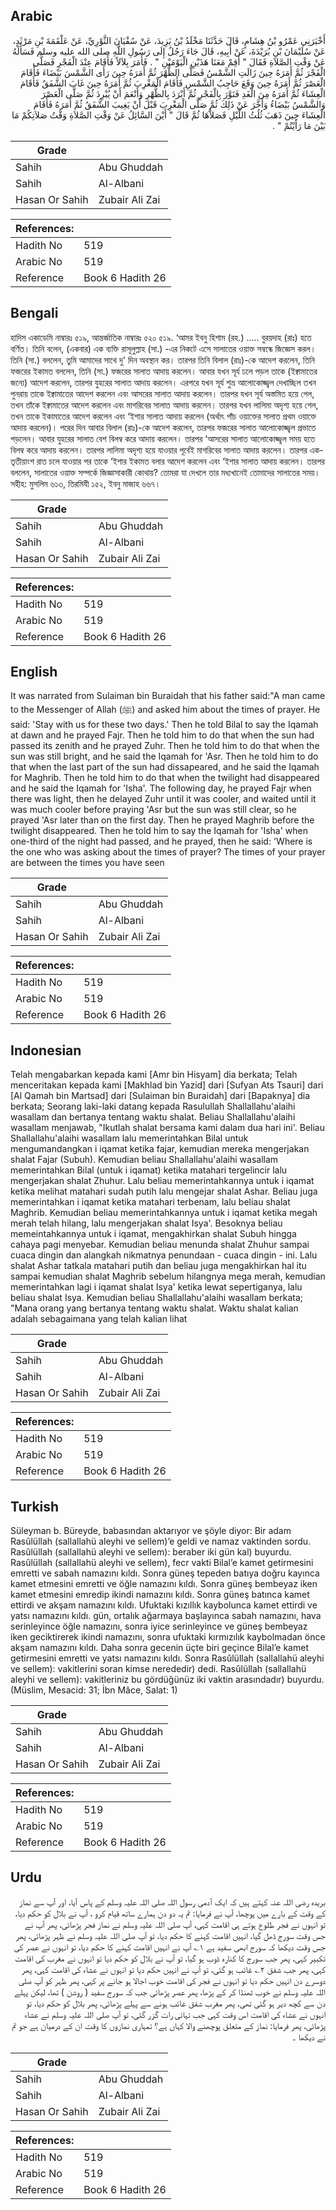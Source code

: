 ## Arabic


<div dir="rtl" lang="ar" style={{fontSize:'larger',backgroundColor:'#f8f9fa',padding:20}}>
أَخْبَرَنِي عَمْرُو بْنُ هِشَامٍ، قَالَ حَدَّثَنَا مَخْلَدُ بْنُ يَزِيدَ، عَنْ سُفْيَانَ الثَّوْرِيِّ، عَنْ عَلْقَمَةَ بْنِ مَرْثَدٍ، عَنْ سُلَيْمَانَ بْنِ بُرَيْدَةَ، عَنْ أَبِيهِ، قَالَ جَاءَ رَجُلٌ إِلَى رَسُولِ اللَّهِ صلى الله عليه وسلم فَسَأَلَهُ عَنْ وَقْتِ الصَّلاَةِ فَقَالَ ‏"‏ أَقِمْ مَعَنَا هَذَيْنِ الْيَوْمَيْنِ ‏"‏ ‏.‏ فَأَمَرَ بِلاَلاً فَأَقَامَ عِنْدَ الْفَجْرِ فَصَلَّى الْفَجْرَ ثُمَّ أَمَرَهُ حِينَ زَالَتِ الشَّمْسُ فَصَلَّى الظُّهْرَ ثُمَّ أَمَرَهُ حِينَ رَأَى الشَّمْسَ بَيْضَاءَ فَأَقَامَ الْعَصْرَ ثُمَّ أَمَرَهُ حِينَ وَقَعَ حَاجِبُ الشَّمْسِ فَأَقَامَ الْمَغْرِبَ ثُمَّ أَمَرَهُ حِينَ غَابَ الشَّفَقُ فَأَقَامَ الْعِشَاءَ ثُمَّ أَمَرَهُ مِنَ الْغَدِ فَنَوَّرَ بِالْفَجْرِ ثُمَّ أَبْرَدَ بِالظُّهْرِ وَأَنْعَمَ أَنْ يُبْرِدَ ثُمَّ صَلَّى الْعَصْرَ وَالشَّمْسُ بَيْضَاءُ وَأَخَّرَ عَنْ ذَلِكَ ثُمَّ صَلَّى الْمَغْرِبَ قَبْلَ أَنْ يَغِيبَ الشَّفَقُ ثُمَّ أَمَرَهُ فَأَقَامَ الْعِشَاءَ حِينَ ذَهَبَ ثُلُثُ اللَّيْلِ فَصَلاَّهَا ثُمَّ قَالَ ‏"‏ أَيْنَ السَّائِلُ عَنْ وَقْتِ الصَّلاَةِ وَقْتُ صَلاَتِكُمْ مَا بَيْنَ مَا رَأَيْتُمْ ‏"‏ ‏.‏
</div>
<div style={{backgroundColor:'#f8f9fa',padding:20, marginBottom: 10}}><table> <thead> <tr> <th>Grade</th> <th></th> </tr> </thead> <tbody> <tr><td>Sahih</td><td>Abu Ghuddah</td></tr><tr><td>Sahih</td><td>Al-Albani</td></tr><tr><td>Hasan Or Sahih</td><td>Zubair Ali Zai</td></tr></tbody></table><table> <thead> <tr> <th>References:</th> <th></th> </tr> </thead> <tbody><tr><td>Hadith No</td><td>519</td></tr><tr><td>Arabic No</td><td>519</td></tr><tr><td>Reference</td><td>Book 6 Hadith 26</td></tr></tbody></table></div>

## Bengali


<div dir="ltr" lang="bn" style={{fontSize:'larger',backgroundColor:'#f8f9fa',padding:20}}>
হাদিস একাডেমি নাম্বারঃ ৫১৯, আন্তর্জাতিক নাম্বারঃ ৫২০ ৫১৯. ‘আমর ইবনু হিশাম (রহ.) ..... বুরয়দাহ (রাঃ) হতে বর্ণিত। তিনি বলেন, (একবার) এক ব্যক্তি রাসূলুল্লাহ (সা.) -এর নিকটে এসে সালাতের ওয়াক্ত সম্বন্ধে জিজ্ঞেস করল। তিনি (সা.) বললেন, তুমি আমাদের সাথে দু' দিন অবস্থান কর। তারপর তিনি বিলাল (রাঃ)-কে আদেশ করলেন, তিনি ফজরের ইকামত বললেন, তিনি (সা.) ফজরের সালাত আদায় করলেন। আবার যখন সূর্য ঢলে পড়ল তাকে (ইক্বামাতের জন্যে) আদেশ করলেন, তারপর যুহরের সালাত আদায় করলেন। এরপরে যখন সূর্য শুভ্র আলোকোজ্জ্বল দেখাচ্ছিল তখন পুনরায় তাকে ইক্বামাতের আদেশ করলেন এবং আসরের সালাত আদায় করলেন। তারপর যখন সূর্য অস্তমিত হয়ে গেল, তখন তাঁকে ইক্বামাতের আদেশ করলেন এবং মাগরিবের সালাত আদায় করলেন। তারপর যখন লালিমা অদৃশ্য হয়ে গেল, তখন তাকে ইকামাতের আদেশ করলেন এবং ‘ইশার সালাত আদায় করলেন (অর্থাৎ পাঁচ ওয়াক্তের সালাত প্রথম ওয়াক্তে আদায় করলেন)। পরের দিন আবার বিলাল (রাঃ)-কে আদেশ করলেন, তারপর ফজরের সালাত আলোকোজ্জ্বল প্রভাতে পড়লেন। আবার যুহরের সালাত বেশ বিলম্ব করে আদায় করলেন। তারপর ‘আসরের সালাত আলোকোজ্জ্বল সময় হতে বিলম্ব করে আদায় করলেন। তারপর লালিমা অদৃশ্য হয়ে যাওয়ার পূর্বেই মাগরিবের সালাত আদায় করলেন। তারপর এক-তৃতীয়াংশ রাত চলে যাওয়ার পর তাকে ‘ইশার ইকামত বলার আদেশ করলেন এবং ‘ইশার সালাত আদায় করলেন। তারপর বললেন, সালাতের ওয়াক্ত সম্পর্কে জিজ্ঞাসাকারী কোথায়? তোমরা যা দেখলে তার মধ্যখানেই তোমাদের সালাতের সময়। সহীহ: মুসলিম ৬১৩, তিরমিযী ১৫২, ইবনু মাজাহ ৬৬৭।
</div>
<div style={{backgroundColor:'#f8f9fa',padding:20, marginBottom: 10}}><table> <thead> <tr> <th>Grade</th> <th></th> </tr> </thead> <tbody> <tr><td>Sahih</td><td>Abu Ghuddah</td></tr><tr><td>Sahih</td><td>Al-Albani</td></tr><tr><td>Hasan Or Sahih</td><td>Zubair Ali Zai</td></tr></tbody></table><table> <thead> <tr> <th>References:</th> <th></th> </tr> </thead> <tbody><tr><td>Hadith No</td><td>519</td></tr><tr><td>Arabic No</td><td>519</td></tr><tr><td>Reference</td><td>Book 6 Hadith 26</td></tr></tbody></table></div>

## English


<div dir="ltr" lang="en" style={{fontSize:'larger',backgroundColor:'#f8f9fa',padding:20}}>
It was narrated from Sulaiman bin Buraidah that his father said:"A man came to the Messenger of Allah (ﷺ) and asked him about the times of prayer. He said: 'Stay with us for these two days.' Then he told Bilal to say the Iqamah at dawn and he prayed Fajr. Then he told him to do that when the sun had passed its zenith and he prayed Zuhr. Then he told him to do that when the sun was still bright, and he said the Iqamah for 'Asr. Then he told him to do that when the last part of the sun had dissapeared, and he said the Iqamah for Maghrib. Then he told him to do that when the twilight had disappeared and he said the Iqamah for 'Isha'. The following day, he prayed Fajr when there was light, then he delayed Zuhr until it was cooler, and waited until it was much cooler before praying 'Asr but the sun was still clear, so he prayed 'Asr later than on the first day. Then he prayed Maghrib before the twilight disappeared. Then he told him to say the Iqamah for 'Isha' when one-third of the night had passed, and he prayed, then he said: 'Where is the one who was asking about the times of prayer? The times of your prayer are between the times you have seen
</div>
<div style={{backgroundColor:'#f8f9fa',padding:20, marginBottom: 10}}><table> <thead> <tr> <th>Grade</th> <th></th> </tr> </thead> <tbody> <tr><td>Sahih</td><td>Abu Ghuddah</td></tr><tr><td>Sahih</td><td>Al-Albani</td></tr><tr><td>Hasan Or Sahih</td><td>Zubair Ali Zai</td></tr></tbody></table><table> <thead> <tr> <th>References:</th> <th></th> </tr> </thead> <tbody><tr><td>Hadith No</td><td>519</td></tr><tr><td>Arabic No</td><td>519</td></tr><tr><td>Reference</td><td>Book 6 Hadith 26</td></tr></tbody></table></div>

## Indonesian


<div dir="ltr" lang="id" style={{fontSize:'larger',backgroundColor:'#f8f9fa',padding:20}}>
Telah mengabarkan kepada kami [Amr bin Hisyam] dia berkata; Telah menceritakan kepada kami [Makhlad bin Yazid] dari [Sufyan Ats Tsauri] dari [Al Qamah bin Martsad] dari [Sulaiman bin Buraidah] dari [Bapaknya] dia berkata; Seorang laki-laki datang kepada Rasulullah Shallallahu'alaihi wasallam dan bertanya tentang waktu shalat. Beliau Shallallahu'alaihi wasallam menjawab, "Ikutlah shalat bersama kami dalam dua hari ini'. Beliau Shallallahu'alaihi wasallam lalu memerintahkan Bilal untuk mengumandangkan i iqamat ketika fajar, kemudian mereka mengerjakan shalat Fajar (Subuh). Kemudian beliau Shallallahu'alaihi wasallam memerintahkan Bilal (untuk i iqamat) ketika matahari tergelincir lalu mengerjakan shalat Zhuhur. Lalu beliau memerintahkannya untuk i iqamat ketika melihat matahari sudah putih lalu mengejar shalat Ashar. Beliau juga memerintahkan i iqamat ketika matahari terbenam, lalu beliau shalat Maghrib. Kemudian beliau memerintahkannya untuk i iqamat ketika megah merah telah hilang, lalu mengerjakan shalat Isya'. Besoknya beliau memeintahkannya untuk i iqamat, mengakhirkan shalat Subuh hingga cahaya pagi menyebar. Kemudian beliau menunda shalat Zhuhur sampai cuaca dingin dan alangkah nikmatnya penundaan - cuaca dingin - ini. Lalu shalat Ashar tatkala matahari putih dan beliau juga mengakhirkan hal itu sampai kemudian shalat Maghrib sebelum hilangnya mega merah, kemudian memerintahkan lagi i iqamat shalat Isya' ketika lewat sepertiganya, lalu beliau shalat Isya. Kemudian beliau Shallallahu'alaihi wasallam berkata; "Mana orang yang bertanya tentang waktu shalat. Waktu shalat kalian adalah sebagaimana yang telah kalian lihat
</div>
<div style={{backgroundColor:'#f8f9fa',padding:20, marginBottom: 10}}><table> <thead> <tr> <th>Grade</th> <th></th> </tr> </thead> <tbody> <tr><td>Sahih</td><td>Abu Ghuddah</td></tr><tr><td>Sahih</td><td>Al-Albani</td></tr><tr><td>Hasan Or Sahih</td><td>Zubair Ali Zai</td></tr></tbody></table><table> <thead> <tr> <th>References:</th> <th></th> </tr> </thead> <tbody><tr><td>Hadith No</td><td>519</td></tr><tr><td>Arabic No</td><td>519</td></tr><tr><td>Reference</td><td>Book 6 Hadith 26</td></tr></tbody></table></div>

## Turkish


<div dir="ltr" lang="tr" style={{fontSize:'larger',backgroundColor:'#f8f9fa',padding:20}}>
Süleyman b. Büreyde, babasından aktarıyor ve şöyle diyor: Bir adam Rasûlüllah (sallallahü aleyhi ve sellem)’e geldi ve namaz vaktinden sordu. Rasûlüllah (sallallahü aleyhi ve sellem): beraber iki gün kal) buyurdu. Rasûlüllah (sallallahü aleyhi ve sellem), fecr vakti Bilal’e kamet getirmesini emretti ve sabah namazını kıldı. Sonra güneş tepeden batıya doğru kayınca kamet etmesini emretti ve öğle namazını kıldı. Sonra güneş bembeyaz iken kamet etmesini emredip ikindi namazını kıldı. Sonra güneş batınca kamet ettirdi ve akşam namazını kıldı. Ufuktaki kızıllık kaybolunca kamet ettirdi ve yatsı namazını kıldı. gün, ortalık ağarmaya başlayınca sabah namazını, hava serinleyince öğle namazını, sonra iyice serinleyince ve güneş bembeyaz iken geciktirerek ikindi namazını, sonra ufuktaki kırmızılık kaybolmadan önce akşam namazını kıldı. Daha sonra gecenin üçte biri geçince Bilal’e kamet getirmesini emretti ve yatsı namazını kıldı. Sonra Rasûlüllah (sallallahü aleyhi ve sellem): vakitlerini soran kimse nerededir) dedi. Rasûlüllah (sallallahü aleyhi ve sellem): vakitleriniz bu gördüğünüz iki vaktin arasındadır) buyurdu. (Müslim, Mesacid: 31; İbn Mâce, Salat: 1)
</div>
<div style={{backgroundColor:'#f8f9fa',padding:20, marginBottom: 10}}><table> <thead> <tr> <th>Grade</th> <th></th> </tr> </thead> <tbody> <tr><td>Sahih</td><td>Abu Ghuddah</td></tr><tr><td>Sahih</td><td>Al-Albani</td></tr><tr><td>Hasan Or Sahih</td><td>Zubair Ali Zai</td></tr></tbody></table><table> <thead> <tr> <th>References:</th> <th></th> </tr> </thead> <tbody><tr><td>Hadith No</td><td>519</td></tr><tr><td>Arabic No</td><td>519</td></tr><tr><td>Reference</td><td>Book 6 Hadith 26</td></tr></tbody></table></div>

## Urdu


<div dir="rtl" lang="ur" style={{fontSize:'larger',backgroundColor:'#f8f9fa',padding:20}}>
بریدہ رضی اللہ عنہ کہتے ہیں کہ ایک آدمی رسول اللہ صلی اللہ علیہ وسلم کے پاس آیا، اور آپ سے نماز کے وقت کے بارے میں پوچھا، آپ نے فرمایا: تم یہ دو دن ہمارے ساتھ قیام کرو ، آپ نے بلال کو حکم دیا، تو انہوں نے فجر طلوع ہوتے ہی اقامت کہی، آپ صلی اللہ علیہ وسلم نے نماز فجر پڑھائی، پھر آپ نے جس وقت سورج ڈھل گیا، انہیں اقامت کہنے کا حکم دیا، تو آپ صلی اللہ علیہ وسلم نے ظہر پڑھائی، پھر جس وقت دیکھا کہ سورج ابھی سفید ہے ۱؎ آپ نے انہیں اقامت کہنے کا حکم دیا، تو انہوں نے عصر کی تکبیر کہی، پھر جب سورج کا کنارہ ڈوب ہو گیا، تو آپ نے بلال کو حکم دیا تو انہوں نے مغرب کی اقامت کہی، پھر جب شفق ۲؎ غائب ہو گئی، تو آپ نے انہیں حکم دیا تو انہوں نے عشاء کی اقامت کہی، پھر دوسرے دن انہیں حکم دیا تو انہوں نے فجر کی اقامت خوب اجالا ہو جانے پر کہی، پھر ظہر کو آپ صلی اللہ علیہ وسلم نے خوب ٹھنڈا کر کے پڑھا، پھر عصر پڑھائی جب کہ سورج سفید ( روشن ) تھا، لیکن پہلے دن سے کچھ دیر ہو گئی تھی، پھر مغرب شفق غائب ہونے سے پہلے پڑھائی، پھر بلال کو حکم دیا، تو انہوں نے عشاء کی اقامت اس وقت کہی جب تہائی رات گزر گئی، تو آپ صلی اللہ علیہ وسلم نے عشاء پڑھائی، پھر فرمایا: نماز کے متعلق پوچھنے والا کہاں ہے؟ تمہاری نمازوں کا وقت ان کے درمیان ہے جو تم نے دیکھا ۔
</div>
<div style={{backgroundColor:'#f8f9fa',padding:20, marginBottom: 10}}><table> <thead> <tr> <th>Grade</th> <th></th> </tr> </thead> <tbody> <tr><td>Sahih</td><td>Abu Ghuddah</td></tr><tr><td>Sahih</td><td>Al-Albani</td></tr><tr><td>Hasan Or Sahih</td><td>Zubair Ali Zai</td></tr></tbody></table><table> <thead> <tr> <th>References:</th> <th></th> </tr> </thead> <tbody><tr><td>Hadith No</td><td>519</td></tr><tr><td>Arabic No</td><td>519</td></tr><tr><td>Reference</td><td>Book 6 Hadith 26</td></tr></tbody></table></div>